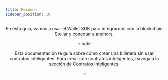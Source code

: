 ```yaml
---
title: Resumen
sidebar_position: 10
---
```



<Header />

En esta guía, vamos a usar el Wallet SDK para integrarnos con la blockchain Stellar y conectar a anchors.

:::note

Esta documentación te guía sobre cómo crear una billetera sin usar contratos inteligentes. Para crear con contratos inteligentes, navega a la [sección de Contratos Inteligentes](../../smart-contracts/overview.mdx).

:::
